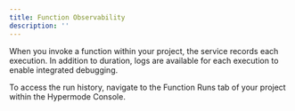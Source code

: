 ```yaml
---
title: Function Observability
description: ''
---
```


When you invoke a function within your project, the service records each execution. In addition to duration, logs are available for each execution to enable integrated debugging.

To access the run history, navigate to the Function Runs tab of your project within the Hypermode Console.